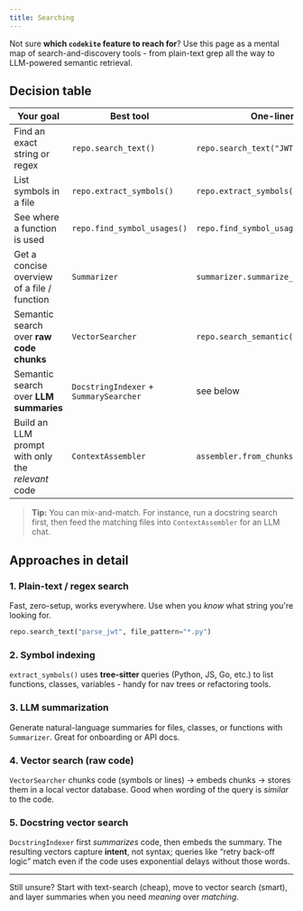 ```yaml
---
title: Searching
---
```


Not sure **which `codekite` feature to reach for**?  Use this page as a mental map of
search-and-discovery tools - from plain-text grep all the way to LLM-powered
semantic retrieval.

## Decision table

| Your goal | Best tool | One-liner | Docs |
|-----------|-----------|-----------|------|
| Find an exact string or regex | `repo.search_text()` | `repo.search_text("JWT", "*.go")` | [Text search](/docs/core-concepts/semantic-search#exact-keyword) |
| List symbols in a file | `repo.extract_symbols()` | `repo.extract_symbols("src/db.py")` | [Repository API](/docs/core-concepts/repository-api) |
| See where a function is used | `repo.find_symbol_usages()` | `repo.find_symbol_usages("login")` | ^ |
| Get a concise overview of a file / function | `Summarizer` | `summarizer.summarize_file(path)` | [Code summarization](/docs/core-concepts/code-summarization) |
| Semantic search over **raw code chunks** | `VectorSearcher` | `repo.search_semantic()` | [Semantic search](/docs/core-concepts/semantic-search) |
| Semantic search over **LLM summaries** | `DocstringIndexer` + `SummarySearcher` | see below | [Docstring index](/docs/core-concepts/docstring-indexing) |
| Build an LLM prompt with only the *relevant* code | `ContextAssembler` | `assembler.from_chunks(chunks)` | [Context assembly](/docs/core-concepts/context-assembly) |

> **Tip:** You can mix-and-match. For instance, run a docstring search first,
> then feed the matching files into `ContextAssembler` for an LLM chat.

## Approaches in detail

### 1. Plain-text / regex search

Fast, zero-setup, works everywhere. Use when you *know* what string you're
looking for.

```python
repo.search_text("parse_jwt", file_pattern="*.py")
```

### 2. Symbol indexing

`extract_symbols()` uses **tree-sitter** queries (Python, JS, Go, etc.) to list
functions, classes, variables - handy for nav trees or refactoring tools.

### 3. LLM summarization

Generate natural-language summaries for files, classes, or functions with
`Summarizer`.  Great for onboarding or API docs.

### 4. Vector search (raw code)

`VectorSearcher` chunks code (symbols or lines) → embeds chunks → stores them in
a local vector database.  Good when wording of the query is *similar* to the
code.

### 5. Docstring vector search

`DocstringIndexer` first *summarizes* code, then embeds the summary.  The
resulting vectors capture **intent**, not syntax; queries like “retry back-off
logic” match even if the code uses exponential delays without those words.

---

Still unsure?  Start with text-search (cheap), move to vector search (smart),
and layer summaries when you need *meaning* over *matching*.

